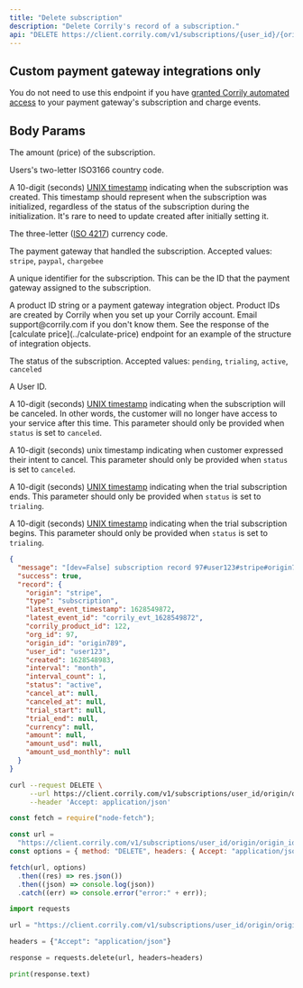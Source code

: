 ```yaml
---
title: "Delete subscription"
description: "Delete Corrily's record of a subscription."
api: "DELETE https://client.corrily.com/v1/subscriptions/{user_id}/{origin}/{origin_id}"
---
```


<Warning>
  <h2>Custom payment gateway integrations only</h2>

You do not need to use this endpoint if you have [granted Corrily automated access](../payment-gateways/integration-guide#recommended-provide-automated-access-of-subscription-and-charge-events) to your payment gateway's subscription and charge events.

</Warning>

## Body Params

<Param body="amount" type="float" required>

The amount (price) of the subscription.

</Param>

<Param body="country" type="string">
  Users's two-letter ISO3166 country code.
</Param>

<Param body="created" type="int32" required>

A 10-digit (seconds) [UNIX timestamp](https://en.wikipedia.org/wiki/Unix_time)
indicating when the subscription was created. This timestamp should represent
when the subscription was initialized, regardless of the status of the
subscription during the initialization. It's rare to need to update created
after initially setting it.

</Param>

<Param body="currency" type="string" required>

The three-letter ([ISO
4217](https://en.wikipedia.org/wiki/ISO_4217#Active_codes)) currency code.

</Param>

<Param body="origin" type="string" required>

The payment gateway that handled the subscription. Accepted values: `stripe`,
`paypal`, `chargebee`

</Param>

<Param body="origin_id" type="string" required>

A unique identifier for the subscription. This can be the ID that the payment
gateway assigned to the subscription.

</Param>

<Param body="product" type="string" required>
  A product ID string or a payment gateway integration object. Product IDs are
  created by Corrily when you set up your Corrily account. Email
  support@corrily.com if you don't know them. See the response of the [calculate
  price](../calculate-price) endpoint for an example of the structure of
  integration objects.
</Param>

<Param body="status" type="string" required>

The status of the subscription. Accepted values: `pending`, `trialing`,
`active`, `canceled`

</Param>

<Param body="user_id" type="string" required>
  A User ID.
</Param>

<Param body="cancel_at" type="int32">

A 10-digit (seconds) [UNIX timestamp](https://en.wikipedia.org/wiki/Unix_time)
indicating when the subscription will be canceled. In other words, the
customer will no longer have access to your service after this time. This
parameter should only be provided when `status` is set to `canceled`.

</Param>

<Param body="canceled_at" type="int32">

A 10-digit (seconds) unix timestamp indicating when customer expressed their
intent to cancel. This parameter should only be provided when `status` is set
to `canceled`.

</Param>

<Param body="trial_end" type="int32">

A 10-digit (seconds) [UNIX timestamp](https://en.wikipedia.org/wiki/Unix_time)
indicating when the trial subscription ends. This parameter should only be
provided when `status` is set to `trialing`.

</Param>

<Param body="trial_start" type="int32">

A 10-digit (seconds) [UNIX timestamp](https://en.wikipedia.org/wiki/Unix_time)
indicating when the trial subscription begins. This parameter should only be
provided when `status` is set to `trialing`.

</Param>

<ResponseExample>

```json Example
{
  "message": "[dev=False] subscription record 97#user123#stripe#origin789 was written.",
  "success": true,
  "record": {
    "origin": "stripe",
    "type": "subscription",
    "latest_event_timestamp": 1628549872,
    "latest_event_id": "corrily_evt_1628549872",
    "corrily_product_id": 122,
    "org_id": 97,
    "origin_id": "origin789",
    "user_id": "user123",
    "created": 1628548983,
    "interval": "month",
    "interval_count": 1,
    "status": "active",
    "cancel_at": null,
    "canceled_at": null,
    "trial_start": null,
    "trial_end": null,
    "currency": null,
    "amount": null,
    "amount_usd": null,
    "amount_usd_monthly": null
  }
}
```

</ResponseExample>

<RequestExample>

```bash Bash
curl --request DELETE \
     --url https://client.corrily.com/v1/subscriptions/user_id/origin/origin_id \
     --header 'Accept: application/json'
```

```js Node
const fetch = require("node-fetch");

const url =
  "https://client.corrily.com/v1/subscriptions/user_id/origin/origin_id";
const options = { method: "DELETE", headers: { Accept: "application/json" } };

fetch(url, options)
  .then((res) => res.json())
  .then((json) => console.log(json))
  .catch((err) => console.error("error:" + err));
```

```python Python
import requests

url = "https://client.corrily.com/v1/subscriptions/user_id/origin/origin_id"

headers = {"Accept": "application/json"}

response = requests.delete(url, headers=headers)

print(response.text)
```

</RequestExample>

